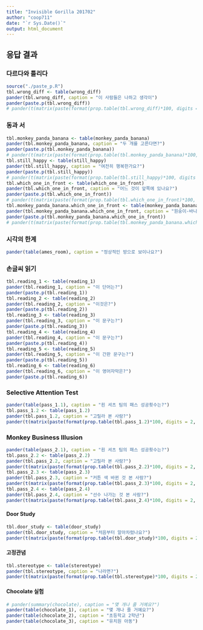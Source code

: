 ```yaml
---
title: "Invisible Gorilla 201702"
author: "coop711"
date: "`r Sys.Date()`"
output: html_document
---
```


<!--
### Data

#### Read In

```r
library(xlsx)
library(pander)
library(ggplot2)
panderOptions("table.split.table", Inf)
options(digits=3)
gorilla <- read.xlsx("../data/gorilla1702.xlsx", 1, startRow = 2, endRow = 182, header = TRUE, colIndex = c(3:7, 9:32), colClasses = c(rep("character", 26), "numeric", rep("character", 2)), stringsAsFactors = FALSE)
# load("./gorilla_0601.rda")
str(gorilla)
```

#### Management

```r
names(gorilla) <- c("dept", "id", "name", "year", "e.mail", "cell.no", "group", "Q1", "Q2.1", "Q2.2", "Q2.3", "Q3", "Q4.1", "Q4.2", "Q4.3", "Q4.4", "Q4.5", "Q4.6", "Q5.1", "Q5.2", "Q6.1", "Q6.2", "Q6.3", "Q6.4", "Q7", "Q8", "Q9.1", "Q9.2", "Q9.3")
gorilla$dept <- factor(gorilla$dept)
gorilla$year <- factor(gorilla$year)
gorilla$group <- factor(gorilla$group, levels = c("Red", "Black"))
str(gorilla)
wrong_diff <- factor(gorilla$Q1, levels = c("가", "나"), labels = c("틀리다", "다르다"))
monkey_panda_banana <- factor(gorilla$Q2.1, levels = c("가", "나", "다"), labels = c("원숭이와 바나나", "원숭이와 팬더", "팬더와 바나나"))
still_happy <- factor(gorilla$Q2.2, levels = c("가", "나"), labels = c("행복해 보인다", "행복해 보이지 않는다"))
which_one_in_front <- factor(gorilla$Q2.3, levels = c("가", "나", "다"), labels = c("맨 위의 비행접시", "중간 위치 비행접시", "맨 아래 비행접시"))
gorilla$Q3.2 <- ifelse(gorilla$Q3 == "가", "가(평범한 방)", ifelse(gorilla$Q3 == "나", "나(닮은 창 둘)", ifelse(gorilla$Q3 == "다", "다(키큰 왼편 여자)", gorilla$Q3)))
levels.Q3.2 <- c("가,나,다", "가,나", "나,다", "가(평범한 방)", "나(닮은 창 둘)", "다(키큰 우측 여자)") 
ames_room <- factor(gorilla$Q3.2, levels = levels.Q3.2)
reading_1 <- factor(gorilla$Q4.1, levels = c("수영", "누영"))
reading_2 <- factor(gorilla$Q4.2, levels = c("미특보살", "미륵보살"))
reading_3 <- factor(gorilla$Q4.3, levels = c("248", "2나8"))
reading_4 <- factor(gorilla$Q4.4, levels = c("너와나", "너와4"))
reading_5 <- factor(gorilla$Q4.5, levels = c("새농어촌건설운동", "애농어촌건설운동"), labels = c("새농어촌건설운동", "모르겠다"))
reading_6 <- factor(gorilla$Q4.6, levels = c("TAE CAT", "TAE CHT", "THE CAT", "THE CHT"))
pass_1.1 <- factor(gorilla$Q5.1, levels = c("가", "나", "다", "라", "마"), labels = c(12:16))
pass_1.2 <- factor(gorilla$Q5.2, levels = c("가", "나"), labels = c("보았다", "못 보았다"))
pass_2.1 <- factor(gorilla$Q6.1, levels = c("가", "나", "다", "라", "마"), labels = c(13:17))
pass_2.2 <- factor(gorilla$Q6.2, levels = c("가", "나"), labels = c("보았다", "못 보았다"))
pass_2.3 <- factor(gorilla$Q6.3, levels = c("가", "나"), labels = c("보았다", "못 보았다"))
pass_2.4 <- factor(gorilla$Q6.4, levels = c("가", "나"), labels = c("보았다", "못 보았다"))
door_study <- factor(gorilla$Q7, levels = c("가", "나"), labels = c("알아차렸다", "몰랐다"))
stereotype <- factor(gorilla$Q8, levels = c("가", "나"), labels = c("무시한다", "팻말에 따른다"))
chocolate_1 <- factor(gorilla$Q9.1, levels = c(0:10))
chocolate_2 <- factor(gorilla$Q9.2, levels = c("가", "나"), labels = c("더", "덜"))
chocolate_3 <- factor(gorilla$Q9.3, levels = c("가", "나"), labels = c("더", "덜"))
ls()
```

```r
paste.p <- function(tbl) {
t(matrix(paste(format(prop.table(tbl)*100, digits = 2, nsmall = 1), "%", sep = ""), nrow = dim(tbl)[1], dimnames = dimnames(tbl)))
}
dump(list = "paste.p", file = "./paste_p.R")
```

-->

## 응답 결과

### 다르다와 틀리다

```r
source("./paste_p.R")
tbl.wrong_diff <- table(wrong_diff)
pander(tbl.wrong_diff, caption = "이 사람들은 나하고 생각이")
pander(paste.p(tbl.wrong_diff))
# pander(t(matrix(paste(format(prop.table(tbl.wrong_diff)*100, digits = 2, nsmall = 1), "%", sep = ""), nrow = dim(tbl.wrong_diff)[1], dimnames = dimnames(tbl.wrong_diff))))
```

### 동과 서

```r
tbl.monkey_panda_banana <- table(monkey_panda_banana)
pander(tbl.monkey_panda_banana, caption = "두 개를 고른다면?")
pander(paste.p(tbl.monkey_panda_banana))
# pander(t(matrix(paste(format(prop.table(tbl.monkey_panda_banana)*100, digits = 2, nsmall = 1), "%", sep = ""), nrow = dim(tbl.monkey_panda_banana)[1], dimnames = dimnames(tbl.monkey_panda_banana))))
tbl.still_happy <- table(still_happy)
pander(tbl.still_happy, caption = "여전히 행복한가요?")
pander(paste.p(tbl.still_happy))
# pander(t(matrix(paste(format(prop.table(tbl.still_happy)*100, digits = 2, nsmall = 1), "%", sep = ""), nrow = dim(tbl.still_happy)[1], dimnames = dimnames(tbl.still_happy))))
tbl.which_one_in_front <- table(which_one_in_front)
pander(tbl.which_one_in_front, caption = "어느 것이 앞쪽에 있나요?")
pander(paste.p(tbl.which_one_in_front))
# pander(t(matrix(paste(format(prop.table(tbl.which_one_in_front)*100, digits = 2, nsmall = 1), "%", sep = ""), nrow = dim(tbl.which_one_in_front)[1], dimnames = dimnames(tbl.which_one_in_front))))
tbl.monkey_panda_banana.which_one_in_front <- table(monkey_panda_banana, which_one_in_front)
pander(tbl.monkey_panda_banana.which_one_in_front, caption = "원숭이-바나나-팬더 vs 어느 것이 앞쪽에 있나요?")
pander(paste.p(tbl.monkey_panda_banana.which_one_in_front))
# pander(t(matrix(paste(format(prop.table(tbl.monkey_panda_banana.which_one_in_front)*100, digits = 2, nsmall = 1), "%", sep = ""), nrow = dim(tbl.monkey_panda_banana.which_one_in_front)[1], dimnames = dimnames(tbl.monkey_panda_banana.which_one_in_front))))
```

### 시각의 한계

```r
pander(table(ames_room), caption = "정상적인 방으로 보이나요?")
```

### 손글씨 읽기

```r
tbl.reading_1 <- table(reading_1)
pander(tbl.reading_1, caption = "이 단어는?")
pander(paste.p(tbl.reading_1))
tbl.reading_2 <- table(reading_2)
pander(tbl.reading_2, caption = "이것은?")
pander(paste.p(tbl.reading_2))
tbl.reading_3 <- table(reading_3)
pander(tbl.reading_3, caption = "이 문구는?")
pander(paste.p(tbl.reading_3))
tbl.reading_4 <- table(reading_4)
pander(tbl.reading_4, caption = "이 문구는?")
pander(paste.p(tbl.reading_4))
tbl.reading_5 <- table(reading_5)
pander(tbl.reading_5, caption = "이 간판 문구는?")
pander(paste.p(tbl.reading_5))
tbl.reading_6 <- table(reading_6)
pander(tbl.reading_6, caption = "이 영어자막은?")
pander(paste.p(tbl.reading_6))
```

### Selective Attention Test

```r
pander(table(pass_1.1), caption = "흰 셔츠 팀의 패스 성공횟수는?")
tbl.pass_1.2 <- table(pass_1.2)
pander(tbl.pass_1.2, caption = "고릴라 본 사람?")
pander(t(matrix(paste(format(prop.table(tbl.pass_1.2)*100, digits = 2, nsmall = 1), "%", sep = ""), nrow = dim(tbl.pass_1.2)[1], dimnames = dimnames(tbl.pass_1.2))))
```

### Monkey Business Illusion

```r
pander(table(pass_2.1), caption = "흰 셔츠 팀의 패스 성공횟수는?")
tbl.pass_2.2 <- table(pass_2.2)
pander(tbl.pass_2.2, caption = "고릴라 본 사람?")
pander(t(matrix(paste(format(prop.table(tbl.pass_2.2)*100, digits = 2, nsmall = 1), "%", sep = ""), nrow = dim(tbl.pass_2.2)[1], dimnames = dimnames(tbl.pass_2.2))))
tbl.pass_2.3 <- table(pass_2.3)
pander(tbl.pass_2.3, caption = "커튼 색 바뀐 것 본 사람?")
pander(t(matrix(paste(format(prop.table(tbl.pass_2.3)*100, digits = 2, nsmall = 1), "%", sep = ""), nrow = dim(tbl.pass_2.3)[1], dimnames = dimnames(tbl.pass_2.3))))
tbl.pass_2.4 <- table(pass_2.4)
pander(tbl.pass_2.4, caption = "선수 나가는 것 본 사람?")
pander(t(matrix(paste(format(prop.table(tbl.pass_2.4)*100, digits = 2, nsmall = 1), "%", sep = ""), nrow = dim(tbl.pass_2.4)[1], dimnames = dimnames(tbl.pass_2.4))))
```

#### Door Study

```r
tbl.door_study <- table(door_study)
pander(tbl.door_study, caption = "처음부터 알아차렸나요?")
pander(t(matrix(paste(format(prop.table(tbl.door_study)*100, digits = 2, nsmall = 1), "%", sep = ""), nrow = dim(tbl.door_study)[1], dimnames = dimnames(tbl.door_study))))
```

#### 고정관념

```r
tbl.stereotype <- table(stereotype)
pander(tbl.stereotype, caption = "나라면?")
pander(t(matrix(paste(format(prop.table(tbl.stereotype)*100, digits = 2, nsmall = 1), "%", sep = ""), nrow = dim(tbl.stereotype)[1], dimnames = dimnames(tbl.stereotype))))
```

#### Chocolate 실험

```r
# pander(summary(chocolate), caption = "몇 개나 줄 거예요?")
pander(table(chocolate_1), caption = "몇 개나 줄 거예요?")
pander(table(chocolate_2), caption = "초등학교 2학년")
pander(table(chocolate_3), caption = "유치원 아동")
```

<!--
### 자료 갈무리

```r
save.image("gorilla_170529.RData")
```
-->